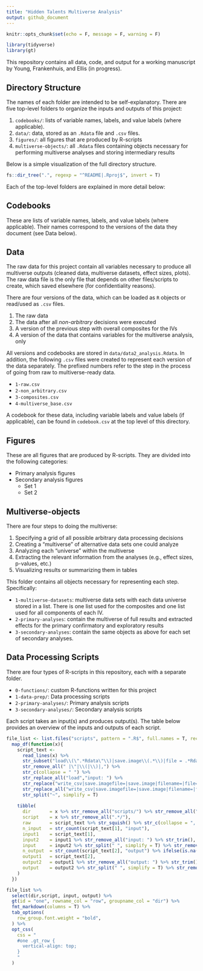 ```yaml
---
title: "Hidden Talents Multiverse Analysis"
output: github_document
---
```


<style>
table{
  font-size: 14px;
}
td{
  vertical-align: top;
}
.gt_row{
  vertical-align: top;
}
</style>

```r
knitr::opts_chunk$set(echo = F, message = F, warning = F)

library(tidyverse)
library(gt)
```

This repository contains all data, code, and output for a working manuscript by Young, Frankenhuis, and Ellis (in progress). 

## Directory Structure

The names of each folder are intended to be self-explanatory. There are five top-level folders to organize the inputs and outputs of this project:

1. `codebooks/`: lists of variable names, labels, and value labels (where applicable).
2. `data/`: data, stored as an `.Rdata` file and `.csv` files.
3. `figures/`: all figures that are produced by R-scripts
4. `multiverse-objects/`: all `.Rdata` files containing objects necessary for performing multiverse analyses and storing intermediary results

Below is a simple visualization of the full directory structure. 

```r
fs::dir_tree(".", regexp = "^README|.Rproj$", invert = T)
```

Each of the top-level folders are explained in more detail below:

## Codebooks

These are lists of variable names, labels, and value labels (where applicable). Their names correspond to the versions of the data they document (see Data below).

## Data

The raw data for this project contain all variables necessary to produce all multiverse outputs (cleaned data, multiverse datasets, effect sizes, plots). The raw data file is the only file that depends on other files/scripts to create, which saved elsewhere (for confidentiality reasons). 

There are four versions of the data, which can be loaded as `R` objects or read/used as `.csv` files.

1. The raw data
2. The data after all *non-arbitrary* decisions were executed
3. A version of the previous step with overall composites for the IVs
4. A version of the data that contains variables for the multiverse analysis, only

All versions and codebooks are stored in `data/data2_analysis.Rdata`. In addition, the following `.csv` files were created to represent each version of the data separately. The prefixed numbers refer to the step in the process of going from raw to multiverse-ready data.

- `1-raw.csv`
- `2-non_arbitrary.csv`
- `3-composites.csv`
- `4-multiverse_base.csv`

A codebook for these data, including variable labels and value labels (if applicable), can be found in `codebook.csv` at the top level of this directory.

## Figures

These are all figures that are produced by R-scripts. They are divided into the following categories:

- Primary analysis figures
- Secondary analysis figures
  - Set 1
  - Set 2

## Multiverse-objects

There are four steps to doing the multiverse:

1. Specifying a grid of all possible arbitrary data processing decisions
2. Creating a "multiverse" of alternative data sets one could analyze
3. Analyzing each "universe" within the multiverse
4. Extracting the relevant information from the analyses (e.g., effect sizes, p-values, etc.)
5. Visualizing results or summarizing them in tables

This folder contains all objects necessary for representing each step. Specifically:

- `1-multiverse-datasets`: multiverse data sets with each data universe stored in a list. There is one list used for the composites and one list used for all components of each IV.
- `2-primary-analyses`: contain the multiverse of full results and extracted effects for the primary confirmatory and exploratory results
- `3-secondary-analyses`: contain the same objects as above for each set of secondary analyses.

## Data Processing Scripts

There are four types of R-scripts in this repository, each with a separate folder.

- `0-functions/`: custom R-functions written for this project
- `1-data-prep/`: Data processing scripts 
- `2-primary-analyses/`: Primary analysis scripts 
- `3-secondary-analyses/`: Secondary analysis scripts 

Each script takes an input(s) and produces output(s). The table below provides an overview of the inputs and outputs of each script.

```r
file_list <- list.files("scripts", pattern = ".R$", full.names = T, recursive = T) %>% 
  map_df(function(x){
    script_text <- 
      read_lines(x) %>% 
      str_subset("load\\(\".*Rdata\"\\)|save.image\\(.*\\)|file = .*Rdata|filename = .*pdf|write_csv.*csv") %>% 
      str_remove_all(" |\"|\\(|\\)|,") %>% 
      str_c(collapse = " ") %>% 
      str_replace_all("load","input: ") %>% 
      str_replace("write_csv|save.imagefile=|save.image|filename=|file=","~output: ") %>% 
      str_replace_all("write_csv|save.imagefile=|save.image|filename=|file=","output: ") %>% 
      str_split("~", simplify = T)
    
    tibble(
      dir       = x %>% str_remove_all("scripts/") %>% str_remove_all("/.*") %>% str_remove("^\\d-"),
      script    = x %>% str_remove_all(".*/"),
      raw       = script_text %>% str_squish() %>% str_c(collapse = ", "),
      n_input   = str_count(script_text[1], "input"),
      input1    = script_text[1],
      input2    = input1 %>% str_remove_all("input: ") %>% str_trim(),
      input     = input2 %>% str_split(" ", simplify = T) %>% str_remove_all(".*/") %>% str_c(collapse = "<br>") %>% ifelse(is.na(.),"",.),
      n_output  = str_count(script_text[2], "output") %>% ifelse(is.na(.), 0, .),
      output1   = script_text[2],
      output2   = output1 %>% str_remove_all("output: ") %>% str_trim(),
      output    = output2 %>% str_split(" ", simplify = T) %>% str_remove_all(".*/") %>% str_c(collapse = "\n- ") %>%  paste0("- ", .) %>% ifelse(. == "- NA","",.)
    )
  }) 

file_list %>% 
  select(dir,script, input, output) %>% 
  gt(id = "one", rowname_col = "row", groupname_col = "dir") %>% 
  fmt_markdown(columns = T) %>% 
  tab_options(
    row_group.font.weight = "bold",
  ) %>% 
  opt_css(
    css = "
    #one .gt_row {
      vertical-align: top;
    }
    "
  )
```

